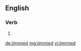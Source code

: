 ==English==

===Verb===
{{head|en|verb form}}

# {{en-past of|jimmy}}

[[de:jimmied]]
[[mg:jimmied]]
[[vi:jimmied]]